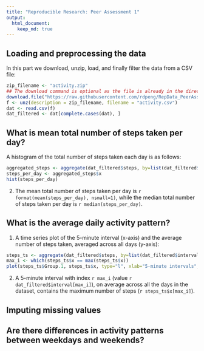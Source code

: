 ```yaml
---
title: "Reproducible Research: Peer Assessment 1"
output: 
  html_document:
    keep_md: true
---
```



## Loading and preprocessing the data

In this part we download, unzip, load, and finally filter the data
from a CSV file:

```r
zip_filename <- "activity.zip"
## The download command is optional as the file is already in the directory
download.file("https://raw.githubusercontent.com/rdpeng/RepData_PeerAssessment1/master/activity.zip", zip_filename, method = "wget", mode="wb")
f <- unz(description = zip_filename, filename = "activity.csv")
dat <- read.csv(f)
dat_filtered <- dat[complete.cases(dat), ]
```

## What is mean total number of steps taken per day?

A histogram of the total number of steps taken each day is as follows:
   
```r
aggregated_steps <- aggregate(dat_filtered$steps, by=list(dat_filtered$date), sum)
steps_per_day <- aggregated_steps$x
hist(steps_per_day)
```

2. The mean total number of steps taken per day is
   `r format(mean(steps_per_day), nsmall=1)`, while the median total
   number of steps taken per day is `r median(steps_per_day)`.


## What is the average daily activity pattern?

1. A time series plot of the 5-minute interval (x-axis) and the
   average number of steps taken, averaged across all days (y-axis):

```r
steps_ts <- aggregate(dat_filtered$steps, by=list(dat_filtered$interval), mean)
max_i <- which(steps_ts$x == max(steps_ts$x))
plot(steps_ts$Group.1, steps_ts$x, type="l", xlab="5-minute intervals", ylab="Avg. number of steps")
```

2. A 5-minute interval with index `r max_i` (value
   `r dat_filtered$interval[max_i]`), on average across all the days in
   the dataset, contains the maximum number of steps (`r steps_ts$x[max_i]`).

## Imputing missing values



## Are there differences in activity patterns between weekdays and weekends?
